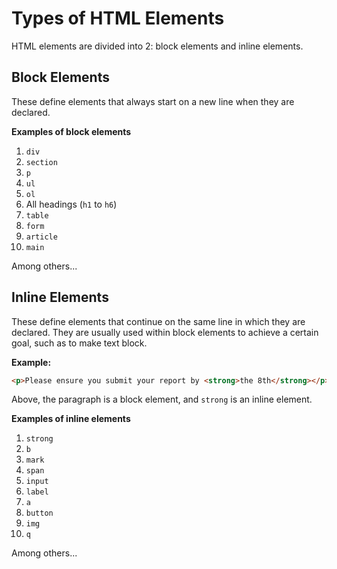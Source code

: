 # Types of HTML Elements

HTML elements are divided into 2: block elements and inline elements.

## Block Elements

These define elements that always start on a new line when they are declared.

**Examples of block elements**

1. `div`
2. `section`
3. `p`
4. `ul`
5. `ol`
6. All headings (`h1` to `h6`)
7. `table`
8. `form`
9. `article`
10. `main`

Among others...

## Inline Elements

These define elements that continue on the same line in which they are declared. They are usually used within block elements to achieve a certain goal, such as to make text block.

**Example:**

```html
<p>Please ensure you submit your report by <strong>the 8th</strong></p>
```

Above, the paragraph is a block element, and `strong` is an inline element.

**Examples of inline elements**

1. `strong`
2. `b`
3. `mark`
4. `span`
5. `input`
6. `label`
7. `a`
8. `button`
9. `img`
10. `q`

Among others...
